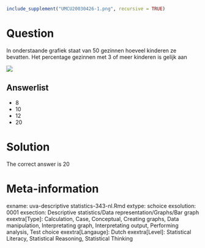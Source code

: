```r
include_supplement("UMCU20030426-1.png", recursive = TRUE)
```
Question
========

In onderstaande grafiek staat van 50 gezinnen hoeveel kinderen ze bevatten. Het percentage gezinnen met 3 of meer kinderen is gelijk aan


![](UMCU20030426-1.png)

Answerlist
----------
* 8
* 10
* 12
* 20

Solution
========

The correct answer is  20

Meta-information
================
exname: uva-descriptive statistics-343-nl.Rmd
extype: schoice
exsolution: 0001
exsection: Descriptive statistics/Data representation/Graphs/Bar graph
exextra[Type]: Calculation, Case, Conceptual, Creating graphs, Data manipulation, Interpretating graph, Interpretating output, Performing analysis, Test choice
exextra[Langauge]: Dutch
exextra[Level]: Statistical Literacy, Statistical Reasoning, Statistical Thinking
